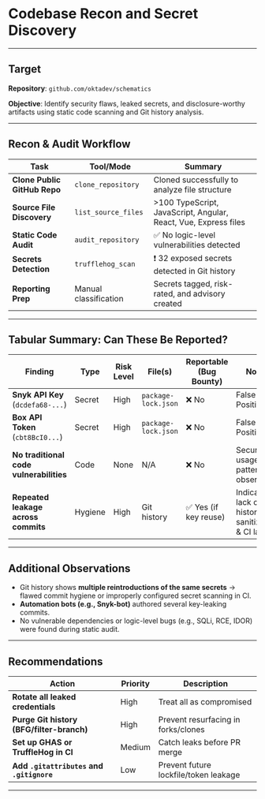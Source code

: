 # Codebase Recon and Secret Discovery

---

## Target
**Repository**: `github.com/oktadev/schematics`  

**Objective**: Identify security flaws, leaked secrets, and disclosure-worthy artifacts using static code scanning and Git history analysis.  

---

## Recon & Audit Workflow

| Task                   | Tool/Mode          | Summary                                                    |
|------------------------|-------------------|------------------------------------------------------------|
| **Clone Public GitHub Repo** | `clone_repository` | Cloned successfully to analyze file structure              |
| **Source File Discovery**    | `list_source_files` | >100 TypeScript, JavaScript, Angular, React, Vue, Express files |
| **Static Code Audit**        | `audit_repository`  | ✅ No logic-level vulnerabilities detected                  |
| **Secrets Detection**        | `trufflehog_scan`   | ❗ 32 exposed secrets detected in Git history               |
| **Reporting Prep**           | Manual classification | Secrets tagged, risk-rated, and advisory created           |

---

## Tabular Summary: Can These Be Reported?

| Finding                          | Type   | Risk Level | File(s)             | Reportable (Bug Bounty) | Notes                                                |
|----------------------------------|--------|------------|---------------------|--------------------------|------------------------------------------------------|
| **Snyk API Key** (`dcdefa68-...`) | Secret | High       | `package-lock.json` | ❌ No                   | False Positive                                       |
| **Box API Token** (`cbt8BcI0...`) | Secret | High       | `package-lock.json` | ❌ No                   | False Positive                                       |
| **No traditional code vulnerabilities** | Code   | None       | N/A                 | ❌ No                   | Secure usage patterns observed                       |
| **Repeated leakage across commits** | Hygiene | High       | Git history         | ✅ Yes (if key reuse)   | Indicates lack of history sanitization & CI lapses   |

---

## Additional Observations
- Git history shows **multiple reintroductions of the same secrets** → flawed commit hygiene or improperly configured secret scanning in CI.  
- **Automation bots (e.g., Snyk-bot)** authored several key-leaking commits.  
- No vulnerable dependencies or logic-level bugs (e.g., SQLi, RCE, IDOR) were found during static audit.  

---

## Recommendations

| Action                                   | Priority | Description                                   |
|------------------------------------------|----------|-----------------------------------------------|
| **Rotate all leaked credentials**        | High     | Treat all as compromised                      |
| **Purge Git history (BFG/filter-branch)**| High     | Prevent resurfacing in forks/clones           |
| **Set up GHAS or TruffleHog in CI**      | Medium   | Catch leaks before PR merge                   |
| **Add `.gitattributes` and `.gitignore`**| Low      | Prevent future lockfile/token leakage         |

---
